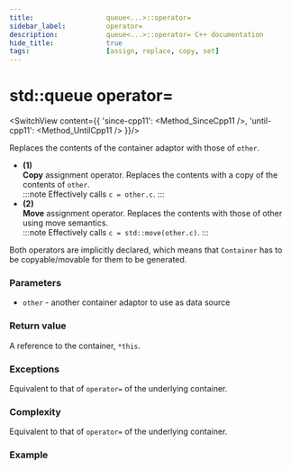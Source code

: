 ```yaml
---
title:					queue<...>::operator=
sidebar_label:			operator=
description:			queue<...>::operator= C++ documentation
hide_title:				true
tags:					[assign, replace, copy, set]
---
```




<!----------------- Codes ---------------------->

<!-- operator= -->


# std::queue operator=

<SwitchView content={{
		'since-cpp11': <Method_SinceCpp11 />,
		'until-cpp11': <Method_UntilCpp11 />
	}}/>

Replaces the contents of the container adaptor with those of `other`.

 - **(1)**  
	**Copy** assignment operator. Replaces the contents with a copy of the contents of `other`.  
	:::note
	Effectively calls `c = other.c`.
	:::
 - **(2)**  
	**Move** assignment operator. Replaces the contents with those of other using move semantics.  
	:::note
	Effectively calls `c = std::move(other.c)`.
	:::

Both operators are implicitly declared, which means that `Container` has to be copyable/movable for them to be generated.


### Parameters

 - `other` - another container adaptor to use as data source

### Return value

A reference to the container, `*this`.

### Exceptions

Equivalent to that of `operator=` of the underlying container.

### Complexity

Equivalent to that of `operator=` of the underlying container.

### Example

<ImproveSection />
